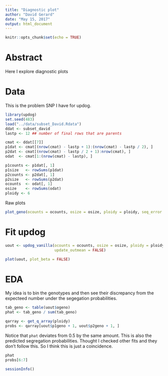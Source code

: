 ```yaml
---
title: "Diagnostic plot"
author: "David Gerard"
date: "May 15, 2017"
output: html_document
---
```


```r
knitr::opts_chunk$set(echo = TRUE)
```

# Abstract

Here I explore diagnostic plots


# Data

This is the problem SNP I have for updog.

```r
library(updog)
set.seed(483)
load("../data/subset_David.Rdata")
ddat <- subset_david
lastp <- 12 ## number of final rows that are parents

cmat <- ddat[[7]]
p1dat <- cmat[(nrow(cmat) - lastp + 1):(nrow(cmat) - lastp / 2), ]
p2dat <- cmat[(nrow(cmat) - lastp / 2 + 1):nrow(cmat), ]
odat  <- cmat[1:(nrow(cmat) - lastp), ]

p1counts <- p1dat[, 1]
p1size   <- rowSums(p1dat)
p2counts <- p2dat[, 1]
p2size   <- rowSums(p2dat)
ocounts  <- odat[, 1]
osize    <- rowSums(odat)
ploidy <- 6
```

Raw plots

```r
plot_geno(ocounts = ocounts, osize = osize, ploidy = ploidy, seq_error = 0)
```

# Fit updog

```r
uout <- updog_vanilla(ocounts = ocounts, osize = osize, ploidy = ploidy, print_val = FALSE,
                      update_outmean = FALSE)
```

```r
plot(uout, plot_beta = FALSE)
```

# EDA

My idea is to bin the genotypes and then see their discrepancy from the expecteed number under the segegation probabilities.

```r
tab_geno <- table(uout$ogeno)
phat <- tab_geno / sum(tab_geno)

qarray <- get_q_array(ploidy)
probs <- qarray[uout$p1geno + 1, uout$p2geno + 1, ]
```

Notice that `phat` deviates from 0.5 by the same amount. This is also the predicted segregation probabilities. Thought I checked other fits and they don't follow this. So I think this is just a coincidence.

```r
phat
probs[6:7]
```

```r
sessionInfo()
```
